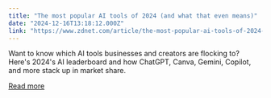 ```yaml
---
title: "The most popular AI tools of 2024 (and what that even means)"
date: "2024-12-16T13:18:12.000Z"
link: "https://www.zdnet.com/article/the-most-popular-ai-tools-of-2024-and-what-that-even-means/"
---
```


Want to know which AI tools businesses and creators are flocking to? Here's 2024's AI leaderboard and how ChatGPT, Canva, Gemini, Copilot, and more stack up in market share.

[Read more](https://www.zdnet.com/article/the-most-popular-ai-tools-of-2024-and-what-that-even-means/)
